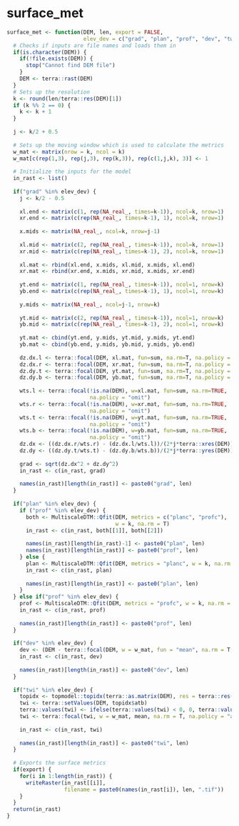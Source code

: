 # surface_met {.unnumbered}

```r
surface_met <- function(DEM, len, export = FALSE,
                        elev_dev = c("grad", "plan", "prof", "dev", "twi")) {
  # Checks if inputs are file names and loads them in
  if(is.character(DEM)) {
    if(!file.exists(DEM)) {
      stop("Cannot find DEM file")
    }
    DEM <- terra::rast(DEM)
  }
  # Sets up the resolution
  k <- round(len/terra::res(DEM)[1])
  if (k %% 2 == 0) {
    k <- k + 1
  }
  
  j <- k/2 + 0.5
  
  # Sets up the moving window which is used to calculate the metrics
  w_mat <- matrix(nrow = k, ncol = k)
  w_mat[c(rep(1,3), rep(j,3), rep(k,3)), rep(c(1,j,k), 3)] <- 1
  
  # Initialize the inputs for the model
  in_rast <- list()
  
  if("grad" %in% elev_dev) {
    j <- k/2 - 0.5
    
    xl.end <- matrix(c(1, rep(NA_real_, times=k-1)), ncol=k, nrow=1)
    xr.end <- matrix(c(rep(NA_real_, times=k-1), 1), ncol=k, nrow=1)
    
    x.mids <- matrix(NA_real_, ncol=k, nrow=j-1)
    
    xl.mid <- matrix(c(2, rep(NA_real_, times=k-1)), ncol=k, nrow=1)
    xr.mid <- matrix(c(rep(NA_real_, times=k-1), 2), ncol=k, nrow=1)
    
    xl.mat <- rbind(xl.end, x.mids, xl.mid, x.mids, xl.end)
    xr.mat <- rbind(xr.end, x.mids, xr.mid, x.mids, xr.end)
    
    yt.end <- matrix(c(1, rep(NA_real_, times=k-1)), ncol=1, nrow=k)
    yb.end <- matrix(c(rep(NA_real_, times=k-1), 1), ncol=1, nrow=k)
    
    y.mids <- matrix(NA_real_, ncol=j-1, nrow=k)
    
    yt.mid <- matrix(c(2, rep(NA_real_, times=k-1)), ncol=1, nrow=k)
    yb.mid <- matrix(c(rep(NA_real_, times=k-1), 2), ncol=1, nrow=k)
    
    yt.mat <- cbind(yt.end, y.mids, yt.mid, y.mids, yt.end)
    yb.mat <- cbind(yb.end, y.mids, yb.mid, y.mids, yb.end)
    
    dz.dx.l <- terra::focal(DEM, xl.mat, fun=sum, na.rm=T, na.policy = "omit")
    dz.dx.r <- terra::focal(DEM, xr.mat, fun=sum, na.rm=T, na.policy = "omit")
    dz.dy.t <- terra::focal(DEM, yt.mat, fun=sum, na.rm=T, na.policy = "omit")
    dz.dy.b <- terra::focal(DEM, yb.mat, fun=sum, na.rm=T, na.policy = "omit")
    
    wts.l <- terra::focal(!is.na(DEM), w=xl.mat, fun=sum, na.rm=TRUE,
                          na.policy = "omit")
    wts.r <- terra::focal(!is.na(DEM), w=xr.mat, fun=sum, na.rm=TRUE,
                          na.policy = "omit")
    wts.t <- terra::focal(!is.na(DEM), w=yt.mat, fun=sum, na.rm=TRUE,
                          na.policy = "omit")
    wts.b <- terra::focal(!is.na(DEM), w=yb.mat, fun=sum, na.rm=TRUE,
                          na.policy = "omit")
    dz.dx <- ((dz.dx.r/wts.r) - (dz.dx.l/wts.l))/(2*j*terra::xres(DEM))
    dz.dy <- ((dz.dy.t/wts.t) - (dz.dy.b/wts.b))/(2*j*terra::yres(DEM))
    
    grad <- sqrt(dz.dx^2 + dz.dy^2)
    in_rast <- c(in_rast, grad)
    
    names(in_rast)[length(in_rast)] <- paste0("grad", len)
  }
  
  if("plan" %in% elev_dev) {
    if ("prof" %in% elev_dev) {
      both <- MultiscaleDTM::Qfit(DEM, metrics = c("planc", "profc"),
                                  w = k, na.rm = T)
      in_rast <- c(in_rast, both[[1]], both[[2]])
      
      names(in_rast)[length(in_rast)-1] <- paste0("plan", len)
      names(in_rast)[length(in_rast)] <- paste0("prof", len)
    } else {
      plan <- MultiscaleDTM::Qfit(DEM, metrics = "planc", w = k, na.rm = T)
      in_rast <- c(in_rast, plan)
      
      names(in_rast)[length(in_rast)] <- paste0("plan", len)
    }
  } else if("prof" %in% elev_dev) {
    prof <- MultiscaleDTM::Qfit(DEM, metrics = "profc", w = k, na.rm = T)
    in_rast <- c(in_rast, prof)
    
    names(in_rast)[length(in_rast)] <- paste0("prof", len)
  }
  
  if("dev" %in% elev_dev) {
    dev <- (DEM - terra::focal(DEM, w = w_mat, fun = "mean", na.rm = T, na.policy = "omit")) / terra::focal(DEM, w = w_mat, fun = "sd", na.rm = T, na.policy = "omit") 
    in_rast <- c(in_rast, dev)
    
    names(in_rast)[length(in_rast)] <- paste0("dev", len)
  }
  
  if("twi" %in% elev_dev) {
    topidx <- topmodel::topidx(terra::as.matrix(DEM), res = terra::res(DEM)[1])
    twi <- terra::setValues(DEM, topidx$atb)
    terra::values(twi) <- ifelse(terra::values(twi) < 0, 0, terra::values(twi))
    twi <- terra::focal(twi, w = w_mat, mean, na.rm = T, na.policy = "all")
    
    in_rast <- c(in_rast, twi)
    
    names(in_rast)[length(in_rast)] <- paste0("twi", len)
  }
  
  # Exports the surface metrics
  if(export) {
    for(i in 1:length(in_rast)) {
      writeRaster(in_rast[[i]],
                  filename = paste0(names(in_rast[i]), len, ".tif"))
    }
  }
  return(in_rast)
}
```
